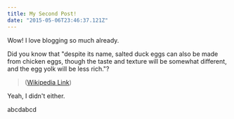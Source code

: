 ```yaml
---
title: My Second Post!
date: "2015-05-06T23:46:37.121Z"
---
```


Wow! I love blogging so much already.

Did you know that "despite its name, salted duck eggs can also be made from
chicken eggs, though the taste and texture will be somewhat different, and the
egg yolk will be less rich."?

> ([Wikipedia Link](https://en.wikipedia.org/wiki/Salted_duck_egg))

Yeah, I didn't either.

abcdabcd
